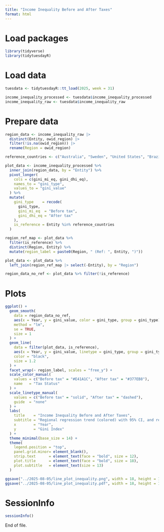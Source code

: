 ```yaml
---
title: "Income Inequality Before and After Taxes"
format: html
---
```


# Load packages

```r
library(tidyverse)
library(tidytuesdayR)
```

# Load data

```r
tuesdata <- tidytuesdayR::tt_load(2025, week = 31)

income_inequality_processed <- tuesdata$income_inequality_processed
income_inequality_raw <- tuesdata$income_inequality_raw
```

# Prepare data

```r
region_data <- income_inequality_raw |> 
  distinct(Entity, owid_region) |>
  filter(!is.na(owid_region)) |>
  rename(Region = owid_region)

reference_countries <- c("Australia", "Sweden", "United States", "Brazil", "South Africa", "China")

plot_data <- income_inequality_processed %>%
  inner_join(region_data, by = "Entity") %>%
  pivot_longer(
    cols = c(gini_mi_eq, gini_dhi_eq),
    names_to = "gini_type",
    values_to = "gini_value"
  ) %>%
  mutate(
    gini_type    = recode(
      gini_type,
      gini_mi_eq  = "Before tax",
      gini_dhi_eq = "After tax"
    ),
    is_reference = Entity %in% reference_countries
  )

region_ref_map <- plot_data %>%
  filter(is_reference) %>%
  distinct(Region, Entity) %>%
  mutate(region_label = paste0(Region, " (Ref: ", Entity, ")"))

plot_data <- plot_data %>%
  left_join(region_ref_map |> select(-Entity), by = "Region")

region_data_no_ref <- plot_data %>% filter(!is_reference)
```

# Plots

```r
ggplot() +
  geom_smooth(
    data = region_data_no_ref,
    aes(x = Year, y = gini_value, color = gini_type, group = gini_type),
    method = "lm",
    se = TRUE,
    size = 1
  ) +
  geom_line(
    data = filter(plot_data, is_reference),
    aes(x = Year, y = gini_value, linetype = gini_type, group = gini_type),
    color = "black",
    size = 1.2
  ) +
  facet_wrap(~ region_label, scales = "free_y") +
  scale_color_manual(
    values = c("Before tax" = "#E41A1C", "After tax" = "#377EB8"),
    name   = "Tax Status"
  ) +
  scale_linetype_manual(
    values = c("Before tax" = "solid", "After tax" = "dashed"),
    guide  = "none"
  ) +
  labs(
    title    = "Income Inequality Before and After Taxes",
    subtitle = "Regional regression trend (colored) with 95% CI, and reference country (black)",
    x        = "Year",
    y        = "Gini Index"
  ) +
  theme_minimal(base_size = 14) +
  theme(
    legend.position = "top",
    panel.grid.minor= element_blank(),
    strip.text      = element_text(face = "bold", size = 12),
    plot.title      = element_text(face = "bold", size = 18),
    plot.subtitle   = element_text(size = 13)
  )

ggsave("../2025-08-05/line_plot_inequality.png", width = 18, height = 12)
ggsave("../2025-08-05/line_plot_inequality.pdf", width = 18, height = 12, dpi = 300)
```

# SessionInfo

```r
sessionInfo()
```

End of file.

